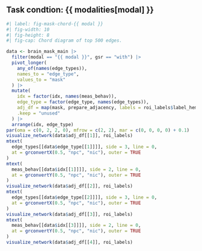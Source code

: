 ## Task condtion: {{ modalities[modal] }}

```r
#| label: fig-mask-chord-{{ modal }}
#| fig-width: 10
#| fig-height: 8
#| fig-cap: Chord diagram of top 500 edges.

data <- brain_mask_main |>
  filter(modal == "{{ modal }}", gsr == "with") |>
  pivot_longer(
    any_of(names(edge_types)),
    names_to = "edge_type",
    values_to = "mask"
  ) |>
  mutate(
    idx = factor(idx, names(meas_behav)),
    edge_type = factor(edge_type, names(edge_types)),
    adj_df = map(mask, prepare_adjacency, labels = roi_labels$label_hemi),
    .keep = "unused"
  ) |>
  arrange(idx, edge_type)
par(oma = c(0, 2, 2, 0), mfrow = c(2, 2), mar = c(0, 0, 0, 0) + 0.1)
visualize_network(data$adj_df[[1]], roi_labels)
mtext(
  edge_types[[data$edge_type[[1]]]], side = 3, line = 0,
  at = grconvertX(0.5, "npc", "nic"), outer = TRUE
)
mtext(
  meas_behav[[data$idx[[1]]]], side = 2, line = 0,
  at = grconvertY(0.5, "npc", "nic"), outer = TRUE
)
visualize_network(data$adj_df[[2]], roi_labels)
mtext(
  edge_types[[data$edge_type[[2]]]], side = 3, line = 0,
  at = grconvertX(0.5, "npc", "nic"), outer = TRUE
)
visualize_network(data$adj_df[[3]], roi_labels)
mtext(
  meas_behav[[data$idx[[3]]]], side = 2, line = 0,
  at = grconvertY(0.5, "npc", "nic"), outer = TRUE
)
visualize_network(data$adj_df[[4]], roi_labels)
```

